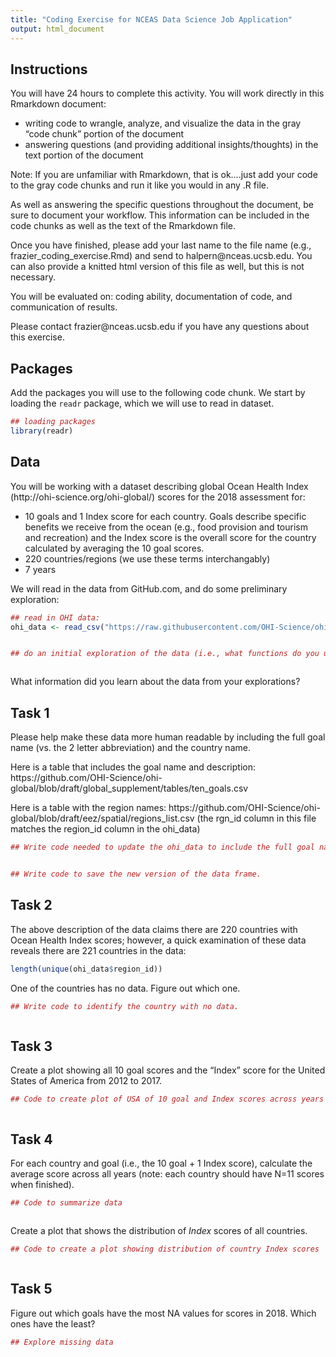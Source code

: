 ```yaml
---
title: "Coding Exercise for NCEAS Data Science Job Application"
output: html_document
---
```


## Instructions

You will have 24 hours to complete this activity. You will work directly in this Rmarkdown document:

* writing code to wrangle, analyze, and visualize the data in the gray "code chunk" portion of the document 
* answering questions (and providing additional insights/thoughts) in the text portion of the document

Note: If you are unfamiliar with Rmarkdown, that is ok....just add your code to the gray code chunks and run it like you would in any .R file. 

As well as answering the specific questions throughout the document, be sure to document your workflow.  This information can be included in the code chunks as well as the text of the Rmarkdown file.  

Once you have finished, please add your last name to the file name (e.g., frazier_coding_exercise.Rmd) and send to halpern@nceas.ucsb.edu. You can also provide a knitted html version of this file as well, but this is not necessary.

You will be evaluated on: coding ability, documentation of code, and communication of results.     


Please contact frazier@nceas.ucsb.edu if you have any questions about this exercise.


## Packages

Add the packages you will use to the following code chunk.  We start by loading the `readr` package, which we will use to read in dataset.

```r

## loading packages
library(readr)

```



## Data

You will be working with a dataset describing global Ocean Health Index (http://ohi-science.org/ohi-global/) scores for the 2018 assessment for:
 
  - 10 goals and 1 Index score for each country.  Goals describe specific benefits we receive from the ocean (e.g., food provision and tourism and recreation) and the Index score is the overall score for the country calculated by averaging the 10 goal scores. 
  - 220 countries/regions (we use these terms interchangably)
  - 7 years
  
We will read in the data from GitHub.com, and do some preliminary exploration:

```r

## read in OHI data:
ohi_data <- read_csv("https://raw.githubusercontent.com/OHI-Science/ohiprep_v2019/gh-pages/Reference/Lessons_in_OHI/coding_exercise/scores.csv")


## do an initial exploration of the data (i.e., what functions do you use to familiarize yourself with a dataset):



```

What information did you learn about the data from your explorations? 


## Task 1

Please help make these data more human readable by including the full goal name (vs. the 2 letter abbreviation) and the country name.  

Here is a table that includes the goal name and description: https://github.com/OHI-Science/ohi-global/blob/draft/global_supplement/tables/ten_goals.csv

Here is a table with the region names: https://github.com/OHI-Science/ohi-global/blob/draft/eez/spatial/regions_list.csv
(the rgn_id column in this file matches the region_id column in the ohi_data)

```r

## Write code needed to update the ohi_data to include the full goal name and the country name.


## Write code to save the new version of the data frame.


```


## Task 2

The above description of the data claims there are 220 countries with Ocean Health Index scores; however, a quick examination of these data reveals there are 221 countries in the data:

```r

length(unique(ohi_data$region_id))

```


One of the countries has no data.  Figure out which one.

```r

## Write code to identify the country with no data.



```


## Task 3

Create a plot showing all 10 goal scores and the "Index" score for the United States of America from 2012 to 2017. 

```r

## Code to create plot of USA of 10 goal and Index scores across years



```


## Task 4

For each country and goal (i.e., the 10 goal + 1 Index score), calculate the average score across all years (note: each country should have N=11 scores when finished).

```r

## Code to summarize data



```


Create a plot that shows the distribution of *Index* scores of all countries.

```r

## Code to create a plot showing distribution of country Index scores



```



## Task 5
Figure out which goals have the most NA values for scores in 2018.  Which ones have the least?  

```r

## Explore missing data


```


